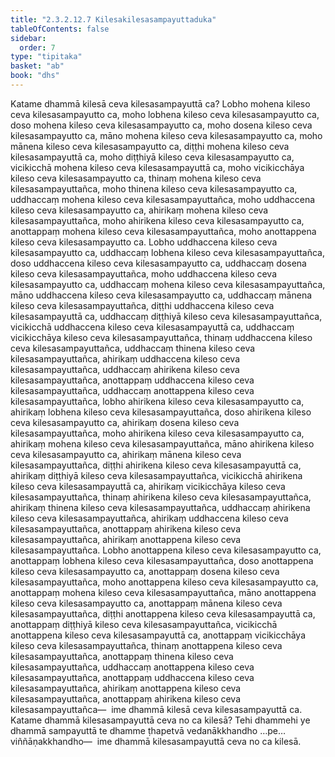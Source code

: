 ```yaml
---
title: "2.3.2.12.7 Kilesakilesasampayuttaduka"
tableOfContents: false
sidebar:
  order: 7
type: "tipitaka"
basket: "ab"
book: "dhs"
---
```



<DynamicBreadcrumb />

<Division number="1257" book="dhs" bookNo="29" page="247">

<Paragraph number="1956" book="dhs">
Katame dhammā kilesā ceva kilesasampayuttā ca? Lobho mohena kileso ceva kilesasampayutto ca, moho lobhena kileso ceva kilesasampayutto ca, doso mohena kileso ceva kilesasampayutto ca, moho dosena kileso ceva kilesasampayutto ca, māno mohena kileso ceva kilesasampayutto ca, moho mānena kileso ceva kilesasampayutto ca, diṭṭhi mohena kileso ceva kilesasampayuttā ca, moho diṭṭhiyā kileso ceva kilesasampayutto ca, vicikicchā mohena kileso ceva kilesasampayuttā ca, moho vicikicchāya kileso ceva kilesasampayutto ca, thinaṃ mohena kileso ceva kilesasampayuttañca, moho thinena kileso ceva kilesasampayutto ca, uddhaccaṃ mohena kileso ceva kilesasampayuttañca, moho uddhaccena kileso ceva kilesasampayutto ca, ahirikaṃ mohena kileso ceva kilesasampayuttañca, moho ahirikena kileso ceva kilesasampayutto ca, anottappaṃ mohena kileso ceva kilesasampayuttañca, moho anottappena kileso ceva kilesasampayutto ca.
</Paragraph>

<Paragraph number="1957" book="dhs">
Lobho uddhaccena kileso ceva kilesasampayutto ca, uddhaccaṃ lobhena kileso ceva kilesasampayuttañca, doso uddhaccena kileso ceva kilesasampayutto ca, uddhaccaṃ dosena kileso ceva kilesasampayuttañca, moho uddhaccena kileso ceva kilesasampayutto ca, uddhaccaṃ mohena kileso ceva kilesasampayuttañca, māno uddhaccena kileso ceva kilesasampayutto ca, uddhaccaṃ mānena kileso ceva kilesasampayuttañca, diṭṭhi uddhaccena kileso ceva kilesasampayuttā ca, uddhaccaṃ diṭṭhiyā kileso ceva kilesasampayuttañca, vicikicchā uddhaccena kileso ceva kilesasampayuttā ca, uddhaccaṃ vicikicchāya kileso ceva kilesasampayuttañca, thinaṃ uddhaccena kileso ceva kilesasampayuttañca, uddhaccaṃ thinena kileso ceva kilesasampayuttañca, ahirikaṃ uddhaccena kileso ceva kilesasampayuttañca, uddhaccaṃ ahirikena kileso ceva kilesasampayuttañca, anottappaṃ uddhaccena kileso ceva kilesasampayuttañca, uddhaccaṃ anottappena kileso ceva kilesasampayuttañca, lobho ahirikena kileso ceva kilesasampayutto ca, ahirikaṃ lobhena kileso ceva kilesasampayuttañca, doso ahirikena kileso ceva kilesasampayutto ca, ahirikaṃ dosena kileso ceva kilesasampayuttañca, moho ahirikena kileso ceva kilesasampayutto ca, ahirikaṃ mohena kileso ceva kilesasampayuttañca, māno ahirikena kileso ceva kilesasampayutto ca, ahirikaṃ mānena kileso ceva kilesasampayuttañca, diṭṭhi ahirikena kileso ceva kilesasampayuttā ca, ahirikaṃ diṭṭhiyā kileso ceva kilesasampayuttañca, vicikicchā ahirikena kileso ceva kilesasampayuttā ca, ahirikaṃ vicikicchāya kileso ceva kilesasampayuttañca, thinaṃ ahirikena kileso ceva kilesasampayuttañca, ahirikaṃ thinena kileso ceva kilesasampayuttañca, uddhaccaṃ ahirikena kileso ceva kilesasampayuttañca, ahirikaṃ uddhaccena kileso ceva kilesasampayuttañca, anottappaṃ ahirikena kileso ceva kilesasampayuttañca, ahirikaṃ anottappena kileso ceva kilesasampayuttañca.
</Paragraph>

<Paragraph number="1958" book="dhs">
Lobho anottappena kileso ceva kilesasampayutto ca, anottappaṃ lobhena kileso ceva kilesasampayuttañca, doso anottappena kileso ceva kilesasampayutto ca, anottappaṃ dosena kileso ceva kilesasampayuttañca, moho anottappena kileso ceva kilesasampayutto ca, anottappaṃ mohena kileso ceva kilesasampayuttañca, māno anottappena kileso ceva kilesasampayutto ca, anottappaṃ mānena kileso ceva kilesasampayuttañca, diṭṭhi anottappena kileso ceva kilesasampayuttā ca, anottappaṃ diṭṭhiyā kileso ceva kilesasampayuttañca, vicikicchā anottappena kileso ceva kilesasampayuttā ca, anottappaṃ vicikicchāya kileso ceva kilesasampayuttañca, thinaṃ anottappena kileso ceva kilesasampayuttañca, anottappaṃ thinena kileso ceva kilesasampayuttañca, uddhaccaṃ anottappena kileso ceva kilesasampayuttañca, anottappaṃ uddhaccena kileso ceva kilesasampayuttañca, ahirikaṃ anottappena kileso ceva kilesasampayuttañca, anottappaṃ ahirikena kileso ceva kilesasampayuttañca—  ime dhammā kilesā ceva kilesasampayuttā ca.
</Paragraph>

</Division>
<Division number="1258" book="dhs" bookNo="29" page="249">

<Paragraph number="1959" book="dhs">
Katame dhammā kilesasampayuttā ceva no ca kilesā? Tehi dhammehi ye dhammā sampayuttā te dhamme ṭhapetvā vedanākkhandho …pe…  viññāṇakkhandho—  ime dhammā kilesasampayuttā ceva no ca kilesā.
</Paragraph>
</Division>